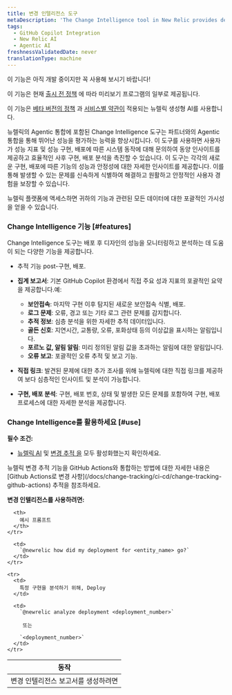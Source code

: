 ```yaml
---
title: 변경 인텔리전스 도구
metaDescription: 'The Change Intelligence tool in New Relic provides detailed insights into your application''s performance and stability following each new deployment, enabling you to swiftly identify and address any issues that may arise, ensuring a smooth and reliable user experience.'
tags:
  - GitHub Copilot Integration
  - New Relic AI
  - Agentic AI
freshnessValidatedDate: never
translationType: machine
---
```


<Callout title="시사">
  이 기능은 아직 개발 중이지만 꼭 사용해 보시기 바랍니다!

  이 기능은 현재 [출시 전 정책](/docs/licenses/license-information/referenced-policies/new-relic-pre-release-policy) 에 따라 미리보기 프로그램의 일부로 제공됩니다.

  이 기능은 [베타 버전의 정책](/docs/licenses/license-information/referenced-policies/new-relic-pre-release-policy) 과 [서비스별 약관이](https://newrelic.com/termsandconditions/service-specific) 적용되는 뉴렐릭 생성형 AI를 사용합니다.
</Callout>

뉴렐릭의 Agentic 통합에 포함된 Change Intelligence 도구는 파트너와의 Agentic 통합을 통해 뛰어난 성능을 평가하는 능력을 향상시킵니다. 이 도구를 사용하면 사용자가 성능 지표 및 성능 구현, 배포에 따른 시스템 동작에 대해 문의하여 동양 인사이트를 제공하고 효율적인 사후 구현, 배포 분석을 촉진할 수 있습니다. 이 도구는 각각의 새로운 구현, 배포에 따른 기능의 성능과 안정성에 대한 자세한 인사이트를 제공합니다. 이를 통해 발생할 수 있는 문제를 신속하게 식별하여 해결하고 원활하고 안정적인 사용자 경험을 보장할 수 있습니다.

뉴렐릭 플랫폼에 액세스하면 귀하의 기능과 관련된 모든 데이터에 대한 포괄적인 가시성을 얻을 수 있습니다.

### Change Intelligence 기능 [#features]

Change Intelligence 도구는 배포 후 디자인의 성능을 모니터링하고 분석하는 데 도움이 되는 다양한 기능을 제공합니다.

* 추적 기능 post-구현, 배포.

* **집계 보고서**: 기본 GitHub Copilot 환경에서 직접 주요 성과 지표의 포괄적인 요약을 제공합니다.예:

  * **보안접속**: 마지막 구현 이후 탐지된 새로운 보안접속 식별, 배포.
  * **로그 문제**: 오류, 경고 또는 기타 로그 관련 문제를 감지합니다.
  * **추적 정보**: 심층 분석을 위한 자세한 추적 데이터입니다.
  * **골든 신호**: 지연시간, 교통량, 오류, 포화상태 등의 이상값을 표시하는 알림입니다.
  * **포르노 값, 알림 알림**: 미리 정의된 알림 값을 초과하는 알림에 대한 알림입니다.
  * **오류 보고**: 포괄적인 오류 추적 및 보고 기능.

* **직접 링크**: 발견된 문제에 대한 추가 조사를 위해 뉴렐릭에 대한 직접 링크를 제공하여 보다 심층적인 인사이트 및 분석이 가능합니다.

* **구현, 배포 분석**: 구현, 배포 번호, 상태 및 발생한 모든 문제를 포함하여 구현, 배포 프로세스에 대한 자세한 분석을 제공합니다.

### Change Intelligence를 활용하세요 [#use]

**필수 조건:**

* [뉴렐릭 AI](/docs/agentic-ai/new-relic-ai/#enable) 및 [변경 추적 을](/docs/change-tracking/change-tracking-introduction) 모두 활성화했는지 확인하세요.

<Callout variant="tip" title="팁">
  뉴렐릭 변경 추적 기능을 GitHub Actions와 통합하는 방법에 대한 자세한 내용은 [Github Actions로 변경 사항](/docs/change-tracking/ci-cd/change-tracking-github-actions) 추적을 참조하세요.
</Callout>

**변경 인텔리전스를 사용하려면:**

<table>
  <thead>
    <tr>
      <th>
        동작
      </th>

      <th>
        예시 프롬프트
      </th>
    </tr>
  </thead>

  <tbody>
    <tr>
      <td>
        변경 인텔리전스 보고서를 생성하려면
      </td>

      <td>
        `@newrelic how did my deployment for <entity_name> go?`
      </td>
    </tr>

    <tr>
      <td>
        특정 구현을 분석하기 위해, Deploy
      </td>

      <td>
        `@newrelic analyze deployment <deployment_number>`

         또는 

        `<deployment_number>`
      </td>
    </tr>
  </tbody>
</table>